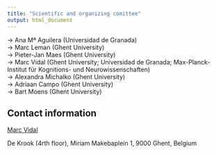 ```yaml
---
title: "Scientific and organizing comittee"
output: html_document
---
```


$\to$ Ana Mª Aguilera (Universidad de Granada)<br>
$\to$ Marc Leman (Ghent University)<br>
$\to$ Pieter-Jan Maes (Ghent University)<br>
$\to$ Marc Vidal (Ghent University; Universidad de Granada; Max-Planck-Institut für Kognitions- und Neurowissenschaften)<br>
$\to$ Alexandra Michalko (Ghent University)<br>
$\to$ Adriaan Campo (Ghent University)<br>
$\to$ Bart Moens (Ghent University)<br>


## Contact information

[Marc Vidal](mailto:marc.vidalbadia@ugent.be)

De Krook (4rth floor), Miriam Makebaplein 1, 9000 Ghent, Belgium